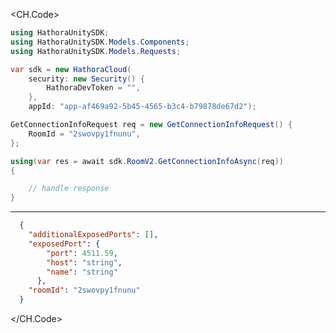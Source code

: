 
<CH.Code>
```csharp GetConnectionInfo.cs
using HathoraUnitySDK;
using HathoraUnitySDK.Models.Components;
using HathoraUnitySDK.Models.Requests;

var sdk = new HathoraCloud(
    security: new Security() {
        HathoraDevToken = "",
    },
    appId: "app-af469a92-5b45-4565-b3c4-b79878de67d2");

GetConnectionInfoRequest req = new GetConnectionInfoRequest() {
    RoomId = "2swovpy1fnunu",
};

using(var res = await sdk.RoomV2.GetConnectionInfoAsync(req))
{

    // handle response
}
```
---

```json Example Response
  {
    "additionalExposedPorts": [],
    "exposedPort": {
        "port": 4511.59,
        "host": "string",
        "name": "string"
      },
    "roomId": "2swovpy1fnunu"
  }
```
</CH.Code>
